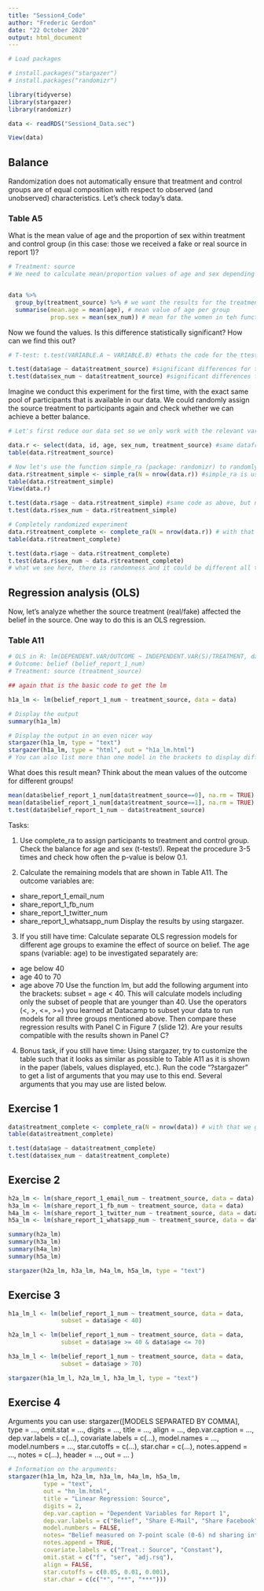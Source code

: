 ```yaml
---
title: "Session4_Code"
author: "Frederic Gerdon"
date: "22 October 2020"
output: html_document
---
```



```r
# Load packages

# install.packages("stargazer")
# install.packages("randomizr")

library(tidyverse)
library(stargazer)
library(randomizr)
```

```r
data <- readRDS("Session4_Data.sec")

View(data)
```


## Balance

Randomization does not automatically ensure that treatment and control groups are of equal composition with respect to observed (and unobserved) characteristics. Let's check today's data.

### Table A5
What is the mean value of age and the proportion of sex within treatment and control group (in this case: those we received a fake or real source in report 1)?
```r
# Treatment: source
# We need to calculate mean/proportion values of age and sex depending on the treatment


data %>%
  group_by(treatment_source) %>% # we want the results for the treatment-sources respectively
  summarise(mean.age = mean(age), # mean value of age per group
            prop.sex = mean(sex_num)) # mean for the women in teh function
```

Now we found the values. Is this difference statistically significant? How can we find this out?

```r
# T-test: t.test(VARIABLE.A ~ VARIABLE.B) #thats the code for the ttest, fairly simple

t.test(data$age ~ data$treatment_source) #significant differences for the age
t.test(data$sex_num ~ data$treatment_source) #significant differences for the men and women
```

Imagine we conduct this experiment for the first time, with the exact same pool of participants that is available in our data. We could randomly assign the source treatment to participants again and check whether we can achieve a better balance.

```r
# Let's first reduce our data set so we only work with the relevant variables that we need right now.

data.r <- select(data, id, age, sex_num, treatment_source) #same dataframe just less variables, those that we do not need right now
table(data.r$treatment_source)

# Now let's use the function simple_ra (package: randomizr) to randomly assign each individual to either treatment or control group (Bernoulli)
data.r$treatment_simple <- simple_ra(N = nrow(data.r)) #simple_ra is used to makes a simple randomly assignment
table(data.r$treatment_simple)
View(data.r)

t.test(data.r$age ~ data.r$treatment_simple) #same code as above, but now we use the new treatment assignment
t.test(data.r$sex_num ~ data.r$treatment_simple)

# Completely randomized experiment
data.r$treatment_complete <- complete_ra(N = nrow(data.r)) # with that we get a completely randomized experiment were there the amount of people in the groups is the same. 
table(data.r$treatment_complete)

t.test(data.r$age ~ data.r$treatment_complete)
t.test(data.r$sex_num ~ data.r$treatment_complete)
# what we see here, there is randomness and it could be different all the time. 
```


## Regression analysis (OLS)

Now, let's analyze whether the source treatment (real/fake) affected the belief in the source. One way to do this is an OLS regression.

### Table A11

```r
# OLS in R: lm(DEPENDENT.VAR/OUTCOME ~ INDEPENDENT.VAR(S)/TREATMENT, data = XX)
# Outcome: belief (belief_report_1_num)
# Treatment: source (treatment_source)

## again that is the basic code to get the lm

h1a_lm <- lm(belief_report_1_num ~ treatment_source, data = data)

# Display the output
summary(h1a_lm)

# Display the output in an even nicer way
stargazer(h1a_lm, type = "text")
stargazer(h1a_lm, type = "html", out = "h1a_lm.html")
# You can also list more than one model in the brackets to display different models within one table
```

What does this result mean? Think about the mean values of the outcome for different groups!

```r
mean(data$belief_report_1_num[data$treatment_source==0], na.rm = TRUE)
mean(data$belief_report_1_num[data$treatment_source==1], na.rm = TRUE)
t.test(data$belief_report_1_num ~ data$treatment_source)
```



Tasks:

1) Use complete_ra to assign participants to treatment and control group. Check the balance for age and sex (t-tests!). Repeat the procedure 3-5 times and check how often the p-value is below 0.1.

2) Calculate the remaining models that are shown in Table A11. The outcome variables are:
* share_report_1_email_num
* share_report_1_fb_num
* share_report_1_twitter_num
* share_report_1_whatsapp_num
Display the results by using stargazer.

3) If you still have time: Calculate separate OLS regression models for different age groups to examine the effect of source on belief. The age spans (variable: age) to be investigated separately are:
* age below 40
* age 40 to 70
* age above 70
Use the function lm, but add the following argument into the brackets: subset = age < 40. This will calculate models including only the subset of people that are younger than 40. Use the operators (<, >, <=, >=) you learned at Datacamp to subset your data to run models for all three groups mentioned above. Then compare these regression results with Panel C in Figure 7 (slide 12). Are your results compatible with the results shown in Panel C?

4) Bonus task, if you still have time: Using stargazer, try to customize the table such that it looks as similar as possible to Table A11 as it is shown in the paper (labels, values displayed, etc.). Run the code “?stargazer” to get a list of arguments that you may use to this end. Several arguments that you may use are listed below.


## Exercise 1

```r
data$treatment_complete <- complete_ra(N = nrow(data)) # with that we get a completely randomized experiment were there the amount of people in the groups is the same. 
table(data$treatment_complete)

t.test(data$age ~ data$treatment_complete)
t.test(data$sex_num ~ data$treatment_complete)
```


## Exercise 2

```r
h2a_lm <- lm(share_report_1_email_num ~ treatment_source, data = data)
h3a_lm <- lm(share_report_1_fb_num ~ treatment_source, data = data)
h4a_lm <- lm(share_report_1_twitter_num ~ treatment_source, data = data)
h5a_lm <- lm(share_report_1_whatsapp_num ~ treatment_source, data = data)

summary(h2a_lm)
summary(h3a_lm)
summary(h4a_lm)
summary(h5a_lm)

stargazer(h2a_lm, h3a_lm, h4a_lm, h5a_lm, type = "text")
```


## Exercise 3

```r
h1a_lm_l <- lm(belief_report_1_num ~ treatment_source, data = data,
               subset = data$age < 40)

h2a_lm_l <- lm(belief_report_1_num ~ treatment_source, data = data,
               subset = data$age >= 40 & data$age <= 70)

h3a_lm_l <- lm(belief_report_1_num ~ treatment_source, data = data,
               subset = data$age > 70)

stargazer(h1a_lm_l, h2a_lm_l, h3a_lm_l, type = "text")
```


## Exercise 4

Arguments you can use:
stargazer([MODELS SEPARATED BY COMMA],
  type = ...,
  omit.stat = ...,
  digits = ...,
  title = ...,
  align = ...,
  dep.var.caption = ...,
  dep.var.labels = c(...),
  covariate.labels = c(...),
  model.names = ...,
  model.numbers = ...,
  star.cutoffs = c(...), star.char = c(...),
  notes.append = ...,
  notes = c(...),
  header = ...,
  out = ...
)
```r
# Information on the arguments:
stargazer(h1a_lm, h2a_lm, h3a_lm, h4a_lm, h5a_lm, 
          type = "text", 
          out = "hn_lm.html",
          title = "Linear Regression: Source", 
          digits = 2, 
          dep.var.caption = "Dependent Variables for Report 1",
          dep.var.labels = c("Belief", "Share E-Mail", "Share Facebook", "Share Twitter", "Share Whatsapp"),
          model.numbers = FALSE, 
          notes= "Belief measured on 7-point scale (0-6) nd sharing intention as a binary choice (0-1).",
          notes.append = TRUE, 
          covariate.labels = c("Treat.: Source", "Constant"),
          omit.stat = c("f", "ser", "adj.rsq"),
          align = FALSE,
          star.cutoffs = c(0.05, 0.01, 0.001),
          star.char = c(c("*", "**", "***")))


```
